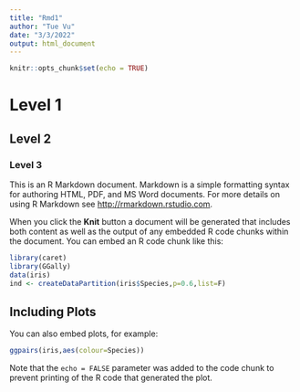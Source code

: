 ```yaml
---
title: "Rmd1"
author: "Tue Vu"
date: "3/3/2022"
output: html_document
---
```


```r
knitr::opts_chunk$set(echo = TRUE)
```
# Level 1

## Level 2

### Level 3

This is an R Markdown document. Markdown is a simple formatting syntax for authoring HTML, PDF, and MS Word documents. For more details on using R Markdown see <http://rmarkdown.rstudio.com>.

When you click the **Knit** button a document will be generated that includes both content as well as the output of any embedded R code chunks within the document. You can embed an R code chunk like this:

```r
library(caret)
library(GGally)
data(iris)
ind <- createDataPartition(iris$Species,p=0.6,list=F)
```

## Including Plots

You can also embed plots, for example:

```r
ggpairs(iris,aes(colour=Species))
```

Note that the `echo = FALSE` parameter was added to the code chunk to prevent printing of the R code that generated the plot.
